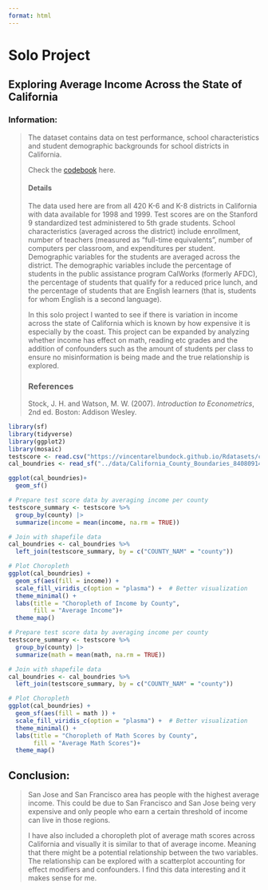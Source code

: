 ```yaml
---
format: html
---
```


# Solo Project

## Exploring Average Income Across the State of California

### Information:

> The dataset contains data on test performance, school characteristics and student demographic backgrounds for school districts in California.
>
> Check the [codebook](https://vincentarelbundock.github.io/Rdatasets/doc/AER/CASchools.html) here.
>
> #### Details
>
> The data used here are from all 420 K-6 and K-8 districts in California with data available for 1998 and 1999.
> Test scores are on the Stanford 9 standardized test administered to 5th grade students.
> School characteristics (averaged across the district) include enrollment, number of teachers (measured as “full-time equivalents”, number of computers per classroom, and expenditures per student. Demographic variables for the students are averaged across the district. The demographic variables include the percentage of students in the public assistance program CalWorks (formerly AFDC), the percentage of students that qualify for a reduced price lunch, and the percentage of students that are English learners (that is, students for whom English is a second language).
>
> In this solo project I wanted to see if there is variation in income across the state of California which is known by how expensive it is especially by the coast.
> This project can be expanded by analyzing whether income has effect on math, reading etc grades and the addition of confounders such as the amount of students per class to ensure no misinformation is being made and the true relationship is explored.
>
> ### References
>
> Stock, J. H.
> and Watson, M. W.
> (2007).
> *Introduction to Econometrics*, 2nd ed.
> Boston: Addison Wesley.

```r
library(sf)
library(tidyverse)
library(ggplot2)
library(mosaic)
testscore <- read.csv("https://vincentarelbundock.github.io/Rdatasets/csv/AER/CASchools.csv")
cal_boundries <- read_sf("../data/California_County_Boundaries_8408091426384550881/cnty19_1.shp")

ggplot(cal_boundries)+
  geom_sf()
```

```r

# Prepare test score data by averaging income per county
testscore_summary <- testscore %>%
  group_by(county) |>
  summarize(income = mean(income, na.rm = TRUE))

# Join with shapefile data
cal_boundries <- cal_boundries %>%
  left_join(testscore_summary, by = c("COUNTY_NAM" = "county"))

# Plot Choropleth
ggplot(cal_boundries) +
  geom_sf(aes(fill = income)) +
  scale_fill_viridis_c(option = "plasma") +  # Better visualization
  theme_minimal() +
  labs(title = "Choropleth of Income by County",
       fill = "Average Income")+
  theme_map()


```

```r

# Prepare test score data by averaging income per county
testscore_summary <- testscore %>%
  group_by(county) |>
  summarize(math = mean(math, na.rm = TRUE))

# Join with shapefile data
cal_boundries <- cal_boundries %>%
  left_join(testscore_summary, by = c("COUNTY_NAM" = "county"))

# Plot Choropleth
ggplot(cal_boundries) +
  geom_sf(aes(fill = math )) +
  scale_fill_viridis_c(option = "plasma") +  # Better visualization
  theme_minimal() +
  labs(title = "Choropleth of Math Scores by County",
       fill = "Average Math Scores")+
  theme_map()

```

## Conclusion:

> San Jose and San Francisco area has people with the highest average income.
> This could be due to San Francisco and San Jose being very expensive and only people who earn a certain threshold of income can live in those regions.
>
> I have also included a choropleth plot of average math scores across California and visually it is similar to that of average income.
> Meaning that there might be a potential relationship between the two variables.
> The relationship can be explored with a scatterplot accounting for effect modifiers and confounders.
> I find this data interesting and it makes sense for me.
